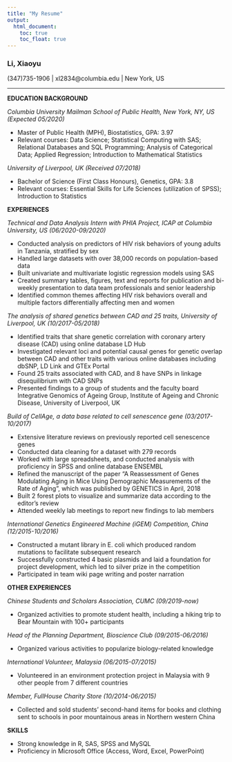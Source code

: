 ```yaml
---
title: "My Resume"
output: 
  html_document:
    toc: true
    toc_float: true
---
```


### Li, Xiaoyu


(347)735-1906 | xl2834@columbia.edu | New York, US

***
 
**EDUCATION BACKGROUND**


*Columbia University Mailman School of Public Health, New York, NY, US (Expected 05/2020)*

* Master of Public Health (MPH), Biostatistics, GPA: 3.97
* Relevant courses: Data Science; Statistical Computing with SAS; Relational Databases and SQL Programming; Analysis of Categorical Data; Applied Regression; Introduction to Mathematical Statistics

*University of Liverpool, UK (Received 07/2018)*

* Bachelor of Science (First Class Honours), Genetics, GPA: 3.8 
* Relevant courses: Essential Skills for Life Sciences (utilization of SPSS); Introduction to Statistics

 
**EXPERIENCES**


*Technical and Data Analysis Intern with PHIA Project, ICAP at Columbia University, US (06/2020-09/2020)*

* Conducted analysis on predictors of HIV risk behaviors of young adults in Tanzania, stratified by sex
* Handled large datasets with over 38,000 records on population-based data
* Built univariate and multivariate logistic regression models using SAS
* Created summary tables, figures, text and reports for publication and bi-weekly presentation to data team professionals and senior leadership
* Identified common themes affecting HIV risk behaviors overall and multiple factors differentially affecting men and women

*The analysis of shared genetics between CAD and 25 traits, University of Liverpool, UK (10/2017-05/2018)*

*	Identified traits that share genetic correlation with coronary artery disease (CAD) using online database LD Hub
* Investigated relevant loci and potential causal genes for genetic overlap between CAD and other traits with various online databases including dbSNP, LD Link and GTEx Portal
*	Found 25 traits associated with CAD, and 8 have SNPs in linkage disequilibrium with CAD SNPs
* Presented findings to a group of students and the faculty board
Integrative Genomics of Ageing Group, Institute of Ageing and Chronic Disease, University of Liverpool, UK

*Build of CellAge, a data base related to cell senescence gene (03/2017-10/2017)*

* Extensive literature reviews on previously reported cell senescence genes
*	Conducted data cleaning for a dataset with 279 records 
*	Worked with large spreadsheets, and conducted analysis with proficiency in SPSS and online database ENSEMBL
*	Refined the manuscript of the paper “A Reassessment of Genes Modulating Aging in Mice Using Demographic Measurements of the Rate of Aging”, which was published by GENETICS in April, 2018
*	Built 2 forest plots to visualize and summarize data according to the editor’s review
*	Attended weekly lab meetings to report new findings to lab members

*International Genetics Engineered Machine (iGEM) Competition, China (12/2015-10/2016)*


*	Constructed a mutant library in E. coli which produced random mutations to facilitate subsequent research 
*	Successfully constructed 4 basic plasmids and laid a foundation for project development, which led to silver prize in the competition
*	Participated in team wiki page writing and poster narration


**OTHER EXPERIENCES**  


*Chinese Students and Scholars Association, CUMC (09/2019-now)*

*	Organized activities to promote student health, including a hiking trip to Bear Mountain with 100+ participants

*Head of the Planning Department, Bioscience Club (09/2015-06/2016)*

*	Organized various activities to popularize biology-related knowledge

*International Volunteer, Malaysia (06/2015-07/2015)*

*	Volunteered in an environment protection project in Malaysia with 9 other people from 7 different countries

*Member, FullHouse Charity Store (10/2014-06/2015)*

*	Collected and sold students’ second-hand items for books and clothing sent to schools in poor mountainous areas in Northern western China


**SKILLS**   


*	Strong knowledge in R, SAS, SPSS and MySQL
*	Proficiency in Microsoft Office (Access, Word, Excel, PowerPoint)



